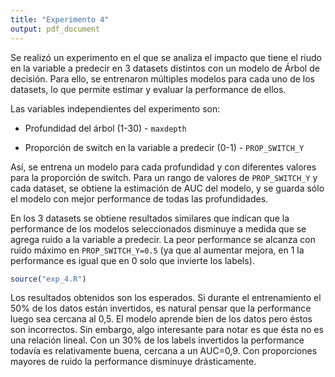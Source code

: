 ```yaml
---
title: "Experimento 4"
output: pdf_document
---
```


Se realizó un experimento en el que se analiza el impacto que tiene el riudo en la variable a predecir en 3 datasets distintos con un modelo de Árbol de decisión. Para ello, se entrenaron múltiples modelos para cada uno de los datasets, lo que permite estimar y evaluar la performance de ellos.

Las variables independientes del experimento son:

-   Profundidad del árbol (1-30) - `maxdepth`

-   Proporción de switch en la variable a predecir (0-1) - `PROP_SWITCH_Y`

Así, se entrena un modelo para cada profundidad y con diferentes valores para la proporción de switch. Para un rango de valores de `PROP_SWITCH_Y` y cada dataset, se obtiene la estimación de AUC del modelo, y se guarda sólo el modelo con mejor performance de todas las profundidades.

En los 3 datasets se obtiene resultados similares que indican que la performance de los modelos seleccionados disminuye a medida que se agrega ruido a la variable a predecir. La peor performance se alcanza con ruido máximo en `PROP_SWITCH_Y=0.5` (ya que al aumentar mejora, en 1 la performance es igual que en 0 solo que invierte los labels).

```r
source("exp_4.R")
```

Los resultados obtenidos son los esperados. Si durante el entrenamiento el 50% de los datos están invertidos, es natural pensar que la performance luego sea cercana al 0,5. El modelo aprende bien de los datos pero éstos son incorrectos. Sin embargo, algo interesante para notar es que ésta no es una relación lineal. Con un 30% de los labels invertidos la performance todavía es relativamente buena, cercana a un AUC=0,9. Con proporciones mayores de ruido la performance disminuye drásticamente.

